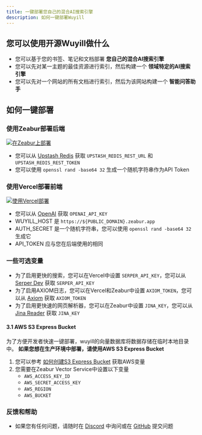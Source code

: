 ```yaml
---
title: 一键部署您自己的混合AI搜索引擎
description: 如何一键部署Wuyill
---
```


## 您可以使用开源Wuyill做什么

-   您可以基于您的书签、笔记和文档部署 **您自己的混合AI搜索引擎**
-   您可以先对某一主题的最佳资源进行索引，然后构建一个 **领域特定的AI搜索引擎**
-   您可以先对一个网站的所有文档进行索引，然后为该网站构建一个 **智能问答助手**

## 如何一键部署

<Steps>

### 使用Zeabur部署后端

<a href="https://zeabur.com/templates/CE71SC?referralCode=wuyill">
    <img src="https://zeabur.com/button.svg" alt="在Zeabur上部署" />
</a>

-   您可以从 [Upstash Redis](https://upstash.com/docs/redis/overall/getstarted) 获取 `UPSTASH_REDIS_REST_URL` 和 `UPSTASH_REDIS_REST_TOKEN`
-   您可以使用 `openssl rand -base64 32` 生成一个随机字符串作为API Token

### 使用Vercel部署前端

<a href="https://vercel.com/new/clone?repository-url=https%3A%2F%2Fgithub.com%2Fwuyillme%2Fwuyill&env=UPSTASH_REDIS_REST_URL,UPSTASH_REDIS_REST_TOKEN,OPENAI_API_KEY,SERPER_API_KEY,AUTH_SECRET&envDescription=https%3A%2F%2Fgithub.com%2Fwuyillme%2Fwuyill%2Fblob%2Fmain%2Ffrontend%2Fenv-example&project-name=wuyill&repository-name=wuyill&demo-title=Wuyill&demo-description=Wuyill – 混合AI搜索引擎&demo-url=https%3A%2F%2Fwww.wuyill.com%2F&demo-image=https%3A%2F%2Fwww.wuyill.com%2Fog.png&root-directory=frontend">
    <img src="https://vercel.com/button" alt="使用Vercel部署" />
</a>

-   您可以从 [OpenAI](https://platform.openai.com) 获取 `OPENAI_API_KEY`
-   WUYILL_HOST 是 `https://${PUBLIC_DOMAIN}.zeabur.app`
-   AUTH_SECRET 是一个随机字符串，您可以使用 `openssl rand -base64 32` 生成它
-   API_TOKEN 应与您在后端使用的相同

### 一些可选变量

-   为了启用更快的搜索，您可以在Vercel中设置 `SERPER_API_KEY`，您可以从 [Serper Dev](https://serper.dev) 获取 `SERPER_API_KEY`
-   为了启用AXIOM日志，您可以在Vercel和Zeabur中设置 `AXIOM_TOKEN`，您可以从 [Axiom](https://axiom.co) 获取 `AXIOM_TOKEN`
-   为了启用更快速的网页解析器，您可以在Zeabur中设置 `JINA_KEY`，您可以从 [Jina Reader](https://jina.ai/reader) 获取 `JINA_KEY`

#### 3.1 AWS S3 Express Bucket

为了方便开发者快速一键部署，wuyill的向量数据库将数据存储在临时本地目录中。 **如果您想在生产环境中部署，请使用AWS S3 Express Bucket**

1. 您可以参考 [如何创建S3 Express Bucket](https://www.wuyill.com/search?q=How%20To%20Create%20S3%20Express%20One%20zone%20Bucket%20and%20get%20ACCESS_KEY,%20SECRET%20KEY%20and%20BUCKET%20name) 获取AWS变量
2. 您需要在Zeabur Vector Service中设置以下变量
    - `AWS_ACCESS_KEY_ID`
    - `AWS_SECRET_ACCESS_KEY`
    - `AWS_REGION`
    - `AWS_BUCKET`

### 反馈和帮助

-   如果您有任何问题，请随时在 [Discord](https://discord.com/invite/7QqyMSTaRq) 中询问或在 [GitHub](https://github.com/showntop/wuyill/issues) 提交问题

</Steps>
